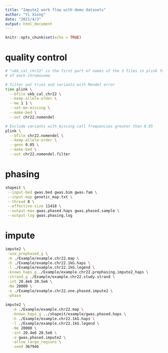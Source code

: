```yaml
---
title: "Impute2 work flow with demo datasets"
author: "Yi Xiong"
date: "2021/4/3"
output: html_document
---
```


```r
knitr::opts_chunk$set(echo = TRUE)
```

# quality control

```bash
# "ukb_cal_chr22" is the first part of names of the 3 files in plink format 
# of each chromosome

# filter out trios and variants with Mendel error
time plink \
  --bfile ukb_cal_chr22 \
  --keep-allele-order \
  --me 1 1 \
  --set-me-missing \
  --make-bed \
  --out chr22.nomendel

# Exclude variants with missing call frequencies greater than 0.05
plink \
  --bfile chr22.nomendel \
  --keep-allele-order \
  --geno 0.05 \
  --make-bed \
  --out chr22.nomendel.filter 
```

# phasing

```bash
shapeit \
 --input-bed gwas.bed gwas.bim gwas.fam \
 --input-map genetic_map.txt \
 --thread 8 \
 --effective-size 11418 \
 --output-max gwas.phased.haps gwas.phased.sample \
 --output-log gwas.phasing.log
```

# impute

```bash
impute2 \
 -use_prephased_g \
 -m ./Example/example.chr22.map \
 -h ./Example/example.chr22.1kG.haps \
 -l ./Example/example.chr22.1kG.legend \
 -known_haps_g ./Example/example.chr22.prephasing.impute2_haps \
 -strand_g ./Example/example.chr22.study.strand \
 -int 20.4e6 20.5e6 \
 -Ne 20000 \
 -o ./Example/example.chr22.one.phased.impute2 \
 -phase
 
impute2 \
   -m ./Example/example.chr22.map \
   -known_haps_g ../shapeit/example/gwas.phased.haps \
   -h ./Example/example.chr22.1kG.haps \
   -l ./Example/example.chr22.1kG.legend \
   -Ne 20000 \
   -int 20.4e6 20.5e6 \
   -o gwas.phased.impute2 \
   -allow_large_regions \
   -seed 367946
```

